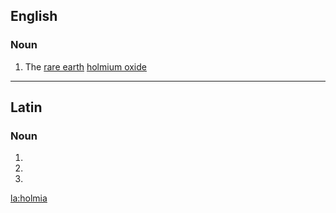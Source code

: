 {{also|hólmia}}
==English==

===Noun===
{{en-noun|-}}

# {{context|inorganic compound}} The [[rare earth]] [[holmium oxide]]
----
==Latin==

===Noun===
{{la-noun-form|holmia}}

# {{inflection of|holmium|holmium|nom|p|lang=la}}
# {{inflection of|holmium|holmium|acc|p|lang=la}}
# {{inflection of|holmium|holmium|voc|p|lang=la}}

[[la:holmia]]
